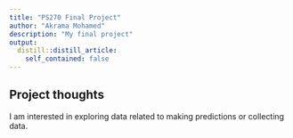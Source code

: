 ```yaml
---
title: "PS270 Final Project"
author: "Akrama Mohamed"
description: "My final project"
output:
  distill::distill_article:
    self_contained: false
---
```




## Project thoughts

I am interested in exploring data related to making predictions or collecting data. 

